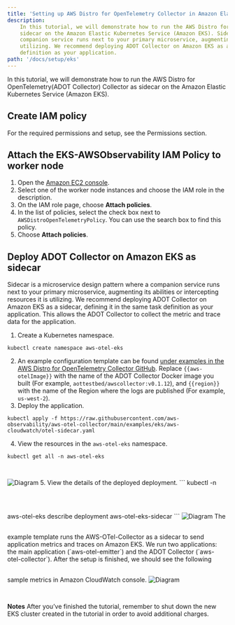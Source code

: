 ```yaml
---
title: 'Setting up AWS Distro for OpenTelemetry Collector in Amazon Elastic Kubernetes Service'
description:
    In this tutorial, we will demonstrate how to run the AWS Distro for OpenTelemetry(ADOT Collector) Collector as
    sidecar on the Amazon Elastic Kubernetes Service (Amazon EKS). Sidecar is a microservices design pattern where a
    companion service runs next to your primary microservice, augmenting its abilities or intercepting resources it is
    utilizing. We recommend deploying ADOT Collector on Amazon EKS as a sidecar, defining it in the same task
    definition as your application.
path: '/docs/setup/eks'
---
```



In this tutorial, we will demonstrate how to run the AWS Distro for OpenTelemetry(ADOT Collector) Collector as
sidecar on the Amazon Elastic Kubernetes Service (Amazon EKS).

<SectionSeparator />

## Create IAM policy
For the required permissions and setup,
see the <Link to="/docs/setup/permissions">Permissions</Link> section.

<SectionSeparator />

## Attach the EKS-AWSObservability IAM Policy to worker node
1. Open the [Amazon EC2 console](https://console.aws.amazon.com/ec2/).
2. Select one of the worker node instances and choose the IAM role in the description.
3. On the IAM role page, choose **Attach policies**.
4. In the list of policies, select the check box next to `AWSDistroOpenTelemetryPolicy`. You can use the search box to find this policy.
5. Choose **Attach policies**.

<SectionSeparator />

## Deploy ADOT Collector on Amazon EKS as sidecar
Sidecar is a microservice design pattern where a companion service runs next to your primary microservice, augmenting its
abilities or intercepting resources it is utilizing. We recommend deploying ADOT Collector on Amazon EKS as a sidecar,
defining it in the same task definition as your application. This allows the ADOT Collector to collect the metric and
trace data for the application.
1. Create a Kubernetes namespace.
```
kubectl create namespace aws-otel-eks
```
2. An example configuration template can be
found [under examples in the AWS Distro for OpenTelemetry Collector GitHub](https://github.com/aws-observability/aws-otel-collector/blob/main/examples/eks/aws-cloudwatch/otel-sidecar.yaml).
Replace `{{aws-otelImage}}` with the name of the ADOT Collector Docker image you built
(For example, `aottestbed/awscollector:v0.1.12`), and `{{region}}` with the name of the Region where the logs are published (For example, `us-west-2`).
3. Deploy the application.
```
kubectl apply -f https://raw.githubusercontent.com/aws-observability/aws-otel-collector/main/examples/eks/aws-cloudwatch/otel-sidecar.yaml
```
4. View the resources in the `aws-otel-eks` namespace.
```
kubectl get all -n aws-otel-eks
```
<img src={img11} alt="Diagram" style="margin: 30px 0;" />
5. View the details of the deployed deployment.
```
kubectl -n aws-otel-eks describe deployment aws-otel-eks-sidecar
```
<img src={img12} alt="Diagram" style="margin: 30px 0;" />
The example template runs the AWS-OTel-Collector as a sidecar to send application metrics and traces on Amazon EKS.
We run two applications: the main application (`aws-otel-emitter`) and the ADOT Collector (`aws-otel-collector`).
After the setup is finished, we should see the following sample metrics in Amazon CloudWatch console.
<img src={img13} alt="Diagram" style="margin: 30px 0;" />

<div style="height: 40px" />

**Notes**
After you’ve finished the tutorial, remember to shut down the new EKS cluster created in the tutorial in order to avoid additional charges.